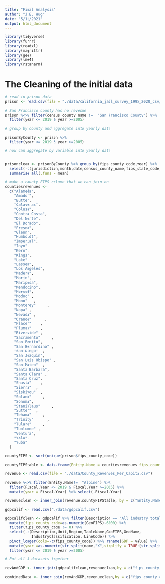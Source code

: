 ```yaml
---
title: "Final Analysis"
author: "J.E. Hug"
date: "5/11/2021"
output: html_document
---
```


```r
library(tidyverse)
library(furrr)
library(readxl)
library(magrittr)
library(gee)
library(lme4)
library(rstanarm)
```


# The Cleaning of the initial data

```r
# read in prison data
prison <- read.csv(file = "./data/california_jail_survey_1995_2020_csv/california_jail_county_monthly_1995_2020.csv")

# San Francisco county has no revenue
prison %<>% filter(census_county_name !=  "San Francisco County") %>% 
  filter(year <= 2019 & year >=2005)

# group by county and aggregate into yearly data

prisonByCounty <- prison %>% 
  filter(year <= 2019 & year >=2005)

# now can aggregate by variable into yearly data


prisonclean <- prisonByCounty %>% group_by(fips_county_code,year) %>%
  select(-c(jurisdiction,month,date,census_county_name,fips_state_code,fips_state_county_code)) %>% 
  summarise_all(.funs = mean)


```


```r
# make a county FIPS column that we can join on
countiesrevenues <-
  c("Alameda",
    "Amador",
    "Butte",
    "Calaveras",
    "Colusa",
    "Contra Costa",
    "Del Norte",
    "El Dorado",
    "Fresno",
    "Glenn",
    "Humboldt",
    "Imperial",
    "Inyo",
    "Kern",
    "Kings",
    "Lake",
    "Lassen",
    "Los Angeles",
    "Madera",
    "Marin",
    "Mariposa",
    "Mendocino",
    "Merced",
    "Modoc" ,
    "Mono"   ,
    "Monterey"     ,
    "Napa" ,
    "Nevada" ,
    "Orange"      ,
    "Placer"    ,
    "Plumas"    ,
    "Riverside" ,
    "Sacramento"     ,
    "San Benito",
    "San Bernardino" ,
    "San Diego"  ,
    "San Joaquin",
    "San Luis Obispo" ,
    "San Mateo"  ,
    "Santa Barbara",
    "Santa Clara" ,
    "Santa Cruz",
    "Shasta"    ,
    "Sierra"  ,
    "Siskiyou"  ,
    "Solano"     ,
    "Sonoma",
    "Stanislaus"     ,
    "Sutter"  ,
    "Tehama"     ,
    "Trinity"      ,
    "Tulare"     ,
    "Tuolumne" ,
    "Ventura",
    "Yolo",
    "Yuba"
  )

countyFIPS <- sort(unique(prison$fips_county_code))

countyFIPStable <- data.frame(Entity.Name = countiesrevenues,fips_county_code = countyFIPS)

revenue <- read.csv(file = "./data/County_Revenues_Per_Capita.csv")

revenue %<>% filter(Entity.Name!=  "Alpine") %>% 
  filter(Fiscal.Year <= 2019 & Fiscal.Year >=2005) %>% 
  mutate(year = Fiscal.Year) %>% select(-Fiscal.Year)

revenueclean <- inner_join(revenue,countyFIPStable, by = c("Entity.Name"))

```



```r
gdpcalif <- read.csv("./data/gdpcalif.csv")

gdpcalifclean <- gdpcalif %>% filter(Description == "All industry total") %>% 
  mutate(fips_county_code=as.numeric(GeoFIPS)-6000) %>% 
  filter(fips_county_code != 0) %>% 
  select(-c(Description,Unit,Region,TableName,GeoFIPS,GeoName,
            IndustryClassification, LineCode)) %>% 
  pivot_longer(cols=-c(fips_county_code)) %>% rename(GDP = value) %>% 
  mutate(year =as.numeric(str_split(name,"X",simplify = TRUE)[str_split(name,"X",simplify = TRUE)!= ""])) %>% 
  filter(year <= 2019 & year >=2005)
```






```r
# Put all 3 datasets together

revAndGDP <- inner_join(gdpcalifclean,revenueclean,by = c("fips_county_code","year"))

combinedData <- inner_join(revAndGDP,revenueclean,by = c("fips_county_code","year"))



```







